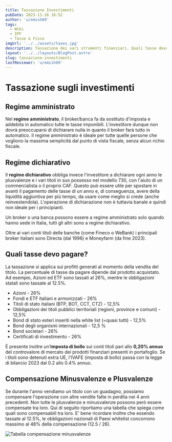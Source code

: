 ```yaml
---
title: Tassazione Investimenti
pubDate: 2023-11-16 16:52
author: 'u/emish89'
tags:
  - Wiki
  - IPF
  - Tasse & Fisco
imgUrl: '../../assets/taxes.jpg'
description: Tassazione dei vari strumenti finanziari. Quali tasse devo pagare? Quali sono i regimi fiscali? Quali sono le differenze tra regime dichiarativo e amministrato?
layout: '../../layouts/BlogPost.astro'
slug: tassazione-investimenti
lastReviewer: 'u/emish89'
---
```


# Tassazione sugli investimenti

## **Regime amministrato**

Nel **regime amministrato**, il broker/banca fa da sostituto d'imposta e addebita in automatico tutte le tasse imponibili.
L'investitore dunque non dovrà preoccuparsi di dichiarare nulla in quanto il broker farà tutto in automatico.
Il regime amministrato è ideale per tutte quelle persone che vogliono la massima semplicità dal punto di vista fiscale, senza alcun richio fiscale.

## **Regime dichiarativo**

Il **regime dichiarativo** obbliga invece l'investitore a dichiarare ogni anno le plusvalenze e i vari titoli in suo possesso nel modello 730,
con l'aiuto di un commercialista o il proprio CAF.
Questo può essere utile per spostare in avanti il pagamento delle tasse di un anno e,
di conseguenza, avere della liquidità aggiuntiva per più tempo, da usare come meglio si crede (anche reinvestendola).
L'operazione di dichiarazione non è tuttavia banale e quindi non ideale per i principianti.

Un broker o una banca possono essere a regime amministrato solo quando hanno sede in Italia, tutti gli altri sono a regime dichiarativo.

Oltre ai vari conti titoli delle banche (come Fineco o WeBank) i principali broker italiani sono Directa (dal 1996) e Moneyfarm (da fine 2023).

## **Quali tasse devo pagare?**

La tassazione si applica sui profitti generati al momento della vendita del titolo. La percentuale di tasse da pagare dipende dal prodotto acquistato.
Ad esempio, Azioni ed ETF sono tassati al 26%, mentre le obbligazioni statali sono tassate al 12.5%.

- Azioni - 26%
- Fondi e ETF italiani e armonizzati - 26%
- Titoli di stato italiani (BTP, BOT, CCT, CTZ) - 12,5%
- Obbligazioni dei titoli pubblici territoriali (regioni, province e comuni) - 12,5%
- Bond di stato esteri inseriti nella white list (=quasi tutti) - 12,5%
- Bond degli organismi internazionali - 12,5 %
- Bond societari - 26%
- Certificati di investimento - 26%

È presente inoltre un'**imposta di bollo** sui conti titoli pari allo **0,20% annuo** del controvalore di mercato dei prodotti finanziari presenti in portafoglio.
Se i titoli sono detenuti extra UE, l'IVAFE (imposta di bollo) passa con la legge di bilancio 2023 dal 0.2 allo 0.4% annuo.

## **Compensazione Minusvalenze e Plusvalenze**

Se durante l'anno vendiamo un titolo con un guadagno, possiamo compensare l'operazione con altre vendite fatte in perdita nei 4 anni precedenti.
Non tutte le plusvalenze e minusvalenze possono però essere compensate tra loro. Qui di seguito riportiamo una tabella che spiega come quali sono compensabili tra loro.
E' bene ricordare inoltre che essendo tassate al 12.5%, le obbligazioni nazionali di Paesi whitelist concorrono massimo al 48% della compensazione (12.5 / 26).

![Tabella compensazione minusvalenze](../../assets/minus.jpg)
